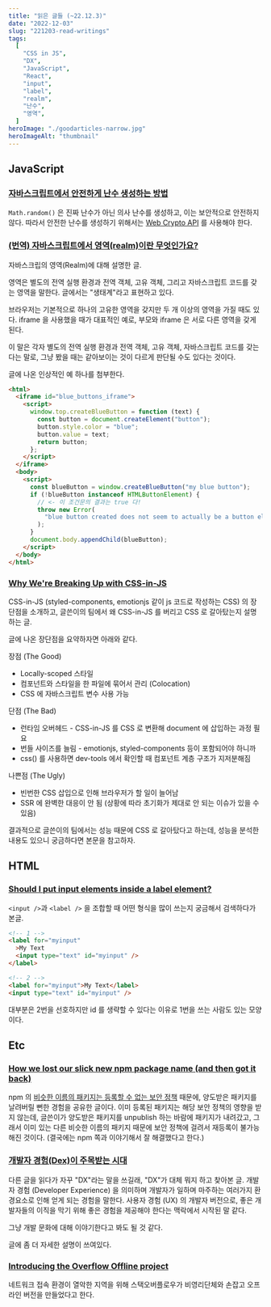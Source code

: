```yaml
---
title: "읽은 글들 (~22.12.3)"
date: "2022-12-03"
slug: "221203-read-writings"
tags:
  [
    "CSS in JS",
    "DX",
    "JavaScript",
    "React",
    "input",
    "label",
    "realm",
    "난수",
    "영역",
  ]
heroImage: "./goodarticles-narrow.jpg"
heroImageAlt: "thumbnail"
---
```


## JavaScript

### [자바스크립트에서 안전하게 난수 생성하는 방법](https://yceffort.kr/2021/09/javascript-random-number)

`Math.random()` 은 진짜 난수가 아닌 의사 난수를 생성하고, 이는 보안적으로 안전하지 않다. 따라서 안전한 난수를 생성하기 위해서는 [Web Crypto API](https://developer.mozilla.org/en-US/docs/Web/API/Web_Crypto_API) 를 사용해야 한다.

### [(번역) 자바스크립트에서 영역(realm)이란 무엇인가요?](https://velog.io/@sehyunny/what-is-realm-in-js)

자바스크립의 영역(Realm)에 대해 설명한 글.

영역은 별도의 전역 실행 환경과 전역 객체, 고유 객체, 그리고 자바스크립트 코드를 갖는 영역을 말한다. 글에서는 "생태계"라고 표현하고 있다.

브라우저는 기본적으로 하나의 고유한 영역을 갖지만 두 개 이상의 영역을 가질 때도 있다. iframe 을 사용했을 때가 대표적인 예로, 부모와 iframe 은 서로 다른 영역을 갖게 된다.

이 말은 각자 별도의 전역 실행 환경과 전역 객체, 고유 객체, 자바스크립트 코드를 갖는다는 말로, 그냥 봤을 때는 같아보이는 것이 다르게 판단될 수도 있다는 것이다.

글에 나온 인상적인 예 하나를 첨부한다.

```html
<html>
  <iframe id="blue_buttons_iframe">
    <script>
      window.top.createBlueButton = function (text) {
        const button = document.createElement("button");
        button.style.color = "blue";
        button.value = text;
        return button;
      };
    </script>
  </iframe>
  <body>
    <script>
      const blueButton = window.createBlueButton("my blue button");
      if (!blueButton instanceof HTMLButtonElement) {
        // <- 이 조건문의 결과는 true 다!
        throw new Error(
          "blue button created does not seem to actually be a button element!"
        );
      }
      document.body.appendChild(blueButton);
    </script>
  </body>
</html>
```

### [Why We're Breaking Up with CSS-in-JS](https://dev.to/srmagura/why-were-breaking-up-wiht-css-in-js-4g9b)

CSS-in-JS (styled-components, emotionjs 같이 js 코드로 작성하는 CSS) 의 장단점을 소개하고, 글쓴이의 팀에서 왜 CSS-in-JS 를 버리고 CSS 로 갈아탔는지 설명하는 글.

글에 나온 장단점을 요약하자면 아래와 같다.

장점 (The Good)

- Locally-scoped 스타일
- 컴포넌트와 스타일을 한 파일에 묶어서 관리 (Colocation)
- CSS 에 자바스크립트 변수 사용 가능

단점 (The Bad)

- 런타임 오버헤드 - CSS-in-JS 를 CSS 로 변환해 document 에 삽입하는 과정 필요
- 번들 사이즈를 늘림 - emotionjs, styled-components 등이 포함되어야 하니까
- css() 를 사용하면 dev-tools 에서 확인할 때 컴포넌트 계층 구조가 지저분해짐

나쁜점 (The Ugly)

- 빈번한 CSS 삽입으로 인해 브라우저가 할 일이 늘어남
- SSR 에 완벽한 대응이 안 됨 (상황에 따라 초기화가 제대로 안 되는 이슈가 있을 수 있음)

결과적으로 글쓴이의 팀에서는 성능 때문에 CSS 로 갈아탔다고 하는데, 성능을 분석한 내용도 있으니 궁금하다면 본문을 참고하자.

## HTML

### [Should I put input elements inside a label element?](https://stackoverflow.com/questions/774054/should-i-put-input-elements-inside-a-label-element)

`<input />`과 `<label />` 을 조합할 때 어떤 형식을 많이 쓰는지 궁금해서 검색하다가 본글.

```html
<!-- 1 -->
<label for="myinput"
  >My Text
  <input type="text" id="myinput" />
</label>
```

```html
<!-- 2 -->
<label for="myinput">My Text</label>
<input type="text" id="myinput" />
```

대부분은 2번을 선호하지만 id 를 생략할 수 있다는 이유로 1번을 쓰는 사람도 있는 모양이다.

## Etc

### [How we lost our slick new npm package name (and then got it back)](https://reactflow.dev/blog/reactflow-npm-package-name/)

npm 의 [비슷한 이름의 패키지는 등록할 수 없는 보안 정책](https://blog.npmjs.org/post/168978377570/new-package-moniker-rules) 때문에, 양도받은 패키지를 날려버릴 뻔한 경험을 공유한 글이다. 이미 등록된 패키지는 해당 보안 정책의 영향을 받지 않는데, 글쓴이가 양도받은 패키지를 unpublish 하는 바람에 패키지가 내려갔고, 그래서 이미 있는 다른 비슷한 이름의 패키지 때문에 보안 정책에 걸려서 재등록이 불가능해진 것이다. (결국에는 npm 쪽과 이야기해서 잘 해결했다고 한다.)

### [개발자 경험(Dex)이 주목받는 시대](https://yozm.wishket.com/magazine/detail/1436/)

다른 글을 읽다가 자꾸 "DX"라는 말을 쓰길래, "DX"가 대체 뭐지 하고 찾아본 글. 개발자 경험 (Developer Experience) 을 의미하며 개발자가 일하며 마주하는 여러가지 환경요소로 인해 얻게 되는 경험을 말한다. 사용자 경험 (UX) 의 개발자 버전으로, 좋은 개발자들의 이직을 막기 위해 좋은 경험을 제공해야 한다는 맥락에서 시작된 말 같다.

그냥 개발 문화에 대해 이야기한다고 봐도 될 것 같다.

글에 좀 더 자세한 설명이 쓰여있다.

### [Introducing the Overflow Offline project](https://stackoverflow.blog/2022/10/20/introducing-the-overflow-offline-project/)

네트워크 접속 환경이 열악한 지역을 위해 스택오버플로우가 비영리단체와 손잡고 오프라인 버전을 만들었다고 한다.

